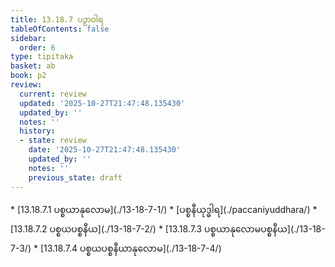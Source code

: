 ```yaml
---
title: 13.18.7 ပဉှာဝါရ
tableOfContents: false
sidebar:
  order: 6
type: tipitaka
basket: ab
book: p2
review:
  current: review
  updated: '2025-10-27T21:47:48.135430'
  updated_by: ''
  notes: ''
  history:
  - state: review
    date: '2025-10-27T21:47:48.135430'
    updated_by: ''
    notes: ''
    previous_state: draft
---
```



<ReviewStatus review={frontmatter.review} showDetails={true} />

<HypothesisAnnotation frontmatter={frontmatter} />

<DynamicBreadcrumb />



<TableOfContents book="p2" section="13.18.7">
* [13.18.7.1 ပစ္စယာနုလောမ](./13-18-7-1/)
* [ပစ္စနီယုဒ္ဓါရ](./paccaniyuddhara/)
* [13.18.7.2 ပစ္စယပစ္စနီယ](./13-18-7-2/)
* [13.18.7.3 ပစ္စယာနုလောမပစ္စနီယ](./13-18-7-3/)
* [13.18.7.4 ပစ္စယပစ္စနီယာနုလောမ](./13-18-7-4/)
</TableOfContents>